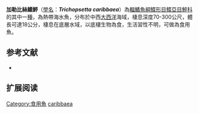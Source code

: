 {{Speciesbox
| name = 加勒比絲鰭鮃
| image = 
| image_width = 250px
| image_caption = 
| status = NE
| status_system = IUCN3.1
| genus = Trichopsetta
| species = caribbaea
| authority = Anderson & Gutherz, 1967
| synonyms = 
}}

'''加勒比絲鰭鮃'''（[[學名|學名]]：'''''Trichopsetta caribbaea'''''）為[[輻鰭魚綱|輻鰭魚綱]][[鰈形目|鰈形目]][[鰈亞目|鰈亞目]][[鮃科|鮃科]]的其中一[[種|種]]，為熱帶海水魚，分布於中西[[大西洋|大西洋]]海域，棲息深度70-300公尺，體長可達18公分，棲息在底層水域，以底棲生物為食，生活習性不明，可做為食用魚。

==参考文献==
*{{FishBase_species|genus=Trichopsetta|species=caribbaea|year=2014|month=4}}

== 扩展阅读 ==
{{refbegin}}
{{wikispecies-inline|Trichopsetta caribbaea|加勒比絲鰭鮃}}
{{refend}}
{{Taxonbar|from=Q3757612}}

[[Category:食用魚|Category:食用魚]]
[[Category:絲鰭鮃屬|caribbaea]]


{{魚類小作品}}